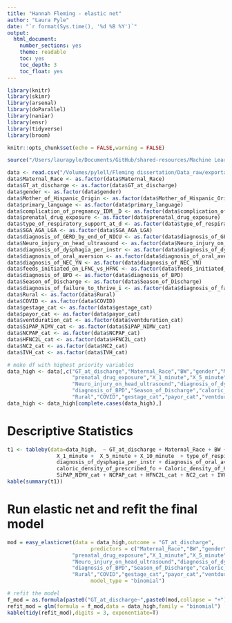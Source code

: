 ```yaml
---
title: "Hannah Fleming - elastic net"
author: "Laura Pyle"
date: "`r format(Sys.time(), '%d %B %Y')`"
output:
  html_document:
    number_sections: yes
    theme: readable
    toc: yes
    toc_depth: 3
    toc_float: yes
---
```


```r
library(knitr)
library(skimr)
library(arsenal)
library(doParallel)
library(naniar)
library(ensr)
library(tidyverse)
library(broom)

knitr::opts_chunk$set(echo = FALSE,warning = FALSE)

source("/Users/laurapyle/Documents/GitHub/shared-resources/Machine Learning/Tim - ElasticNet CV/easy_elasticnet.R")
```

```r
data <- read.csv("/Volumes/pylell/Fleming dissertation/Data_raw/exportaim1_2matchCATEGORIES.csv", na.strings = c(".",""," "))
data$Maternal_Race <- as.factor(data$Maternal_Race)
data$GT_at_discharge <- as.factor(data$GT_at_discharge)
data$gender <- as.factor(data$gender)
data$Mother_of_Hispanic_Origin <- as.factor(data$Mother_of_Hispanic_Origin)
data$primary_language <- as.factor(data$primary_language)
data$complication_of_pregnancy_IDM__D <- as.factor(data$complication_of_pregnancy_IDM__D)
data$prenatal_drug_exposure <- as.factor(data$prenatal_drug_exposure)
data$type_of_respiratory_support_at_d <- as.factor(data$type_of_respiratory_support_at_d)
data$SGA_AGA_LGA <- as.factor(data$SGA_AGA_LGA)
data$diagnosis_of_GERD_by_end_of_NICU <- as.factor(data$diagnosis_of_GERD_by_end_of_NICU)
data$Neuro_injury_on_head_ultrasound <- as.factor(data$Neuro_injury_on_head_ultrasound)
data$diagnosis_of_dysphagia_per_instr <- as.factor(data$diagnosis_of_dysphagia_per_instr)
data$diagnosis_of_oral_aversion <- as.factor(data$diagnosis_of_oral_aversion)
data$diagnosis_of_NEC_YN <- as.factor(data$diagnosis_of_NEC_YN)
data$feeds_initiated_on_LFNC_vs_HFNC <- as.factor(data$feeds_initiated_on_LFNC_vs_HFNC)
data$diagnosis_of_BPD <- as.factor(data$diagnosis_of_BPD)
data$Season_of_Discharge <- as.factor(data$Season_of_Discharge)
data$diagnosis_of_failure_to_thrive_i <- as.factor(data$diagnosis_of_failure_to_thrive_i)
data$Rural <- as.factor(data$Rural)
data$COVID <- as.factor(data$COVID)
data$gestage_cat <- as.factor(data$gestage_cat)
data$payor_cat <- as.factor(data$payor_cat)
data$ventduration_cat <- as.factor(data$ventduration_cat)
data$SiPAP_NIMV_cat <- as.factor(data$SiPAP_NIMV_cat)
data$NCPAP_cat <- as.factor(data$NCPAP_cat)
data$HFNC2L_cat <- as.factor(data$HFNC2L_cat)
data$NC2_cat <- as.factor(data$NC2_cat)
data$IVH_cat <- as.factor(data$IVH_cat)

# make df with highest priority variables
data_high <- data[,c("GT_at_discharge","Maternal_Race","BW","gender","Mother_of_Hispanic_Origin","primary_language","complication_of_pregnancy_IDM__D",
                     "prenatal_drug_exposure","X_1_minute","X_5_minute","X_10_minute","type_of_respiratory_support_at_d","SGA_AGA_LGA","diagnosis_of_GERD_by_end_of_NICU",
                     "Neuro_injury_on_head_ultrasound","diagnosis_of_dysphagia_per_instr","diagnosis_of_oral_aversion","diagnosis_of_NEC_YN","feeds_initiated_on_LFNC_vs_HFNC",
                     "diagnosis_of_BPD","Season_of_Discharge","caloric_density_of_prescribed_fo","Caloric_density_of_Human_Milk_if","diagnosis_of_failure_to_thrive_i",
                     "Rural","COVID","gestage_cat","payor_cat","ventduration_cat","SiPAP_NIMV_cat","NCPAP_cat","HFNC2L_cat","NC2_cat","IVH_cat")]
data_high <- data_high[complete.cases(data_high),]
```

# Descriptive Statistics

```r
t1 <- tableby(data=data_high,  ~ GT_at_discharge + Maternal_Race + BW + gender + Mother_of_Hispanic_Origin + primary_language + complication_of_pregnancy_IDM__D + prenatal_drug_exposure + 
                X_1_minute +  X_5_minute + X_10_minute  + type_of_respiratory_support_at_d + SGA_AGA_LGA + diagnosis_of_GERD_by_end_of_NICU + Neuro_injury_on_head_ultrasound + 
                diagnosis_of_dysphagia_per_instr + diagnosis_of_oral_aversion + diagnosis_of_NEC_YN + feeds_initiated_on_LFNC_vs_HFNC + diagnosis_of_BPD + Season_of_Discharge + 
                caloric_density_of_prescribed_fo + Caloric_density_of_Human_Milk_if + diagnosis_of_failure_to_thrive_i + Rural + COVID + gestage_cat + payor_cat + ventduration_cat + 
                SiPAP_NIMV_cat + NCPAP_cat + HFNC2L_cat + NC2_cat + IVH_cat, numeric.stats=c("Nmiss2","median","q1q3"))
kable(summary(t1))
```

# Run elastic net and refit the final model

```r
mod = easy_elasticnet(data = data_high,outcome = "GT_at_discharge",
                           predictors = c("Maternal_Race","BW","gender","Mother_of_Hispanic_Origin","primary_language","complication_of_pregnancy_IDM__D",
                     "prenatal_drug_exposure","X_1_minute","X_5_minute","X_10_minute","type_of_respiratory_support_at_d","SGA_AGA_LGA","diagnosis_of_GERD_by_end_of_NICU",
                     "Neuro_injury_on_head_ultrasound","diagnosis_of_dysphagia_per_instr","diagnosis_of_oral_aversion","diagnosis_of_NEC_YN","feeds_initiated_on_LFNC_vs_HFNC",
                     "diagnosis_of_BPD","Season_of_Discharge","caloric_density_of_prescribed_fo","Caloric_density_of_Human_Milk_if","diagnosis_of_failure_to_thrive_i",
                     "Rural","COVID","gestage_cat","payor_cat","ventduration_cat","SiPAP_NIMV_cat","NCPAP_cat","HFNC2L_cat","NC2_cat","IVH_cat"),
                           model_type = "binomial")

# refit the model
f_mod = as.formula(paste0("GT_at_discharge~",paste0(mod,collapse = "+")))
refit_mod = glm(formula = f_mod,data = data_high,family = "binomial")
kable(tidy(refit_mod),digits = 3, exponentiate=T)

```